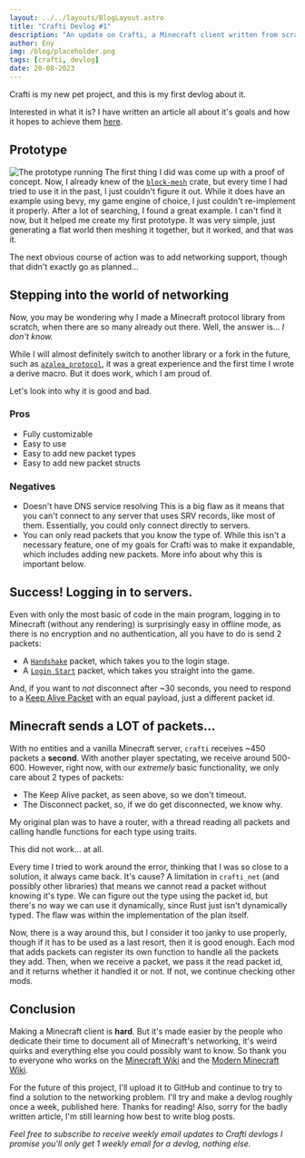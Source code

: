 ```yaml
---
layout: ../../layouts/BlogLayout.astro
title: "Crafti Devlog #1"
description: "An update on Crafti, a Minecraft client written from scratch."
author: Eny
img: /blog/placeholder.png
tags: [crafti, devlog]
date: 20-08-2023
---
```


Crafti is my new pet project, and this is my first devlog about it.

Interested in what it is? I have written an article all about it's goals and how it hopes to achieve them [here](/blog/what-is-crafti).

## Prototype

![The prototype running](https://media.discordapp.net/attachments/1052639944218255420/1140709274192973824/image.png)
The first thing I did was come up with a proof of concept. Now, I already knew of the [`block-mesh`](https://crates.io/crates/block-mesh) crate, but every time I had tried to use it in the past, I just couldn't figure it out. While it does have an example using bevy, my game engine of choice, I just couldn't re-implement it properly.
After a lot of searching, I found a great example. I can't find it now, but it helped me create my first prototype. It was very simple, just generating a flat world then meshing it together, but it worked, and that was it.

The next obvious course of action was to add networking support, though that didn't exactly go as planned...

## Stepping into the world of networking

Now, you may be wondering why I made a Minecraft protocol library from scratch, when there are so many already out there.
Well, the answer is... _I don't know._

While I will almost definitely switch to another library or a fork in the future, such as [`azalea_protocol`](https://crates.io/crates/azalea-protocol), it was a great experience and the first time I wrote a derive macro. But it does work, which I am proud of.

Let's look into why it is good and bad.

### Pros

- Fully customizable
- Easy to use
- Easy to add new packet types
- Easy to add new packet structs

### Negatives

- Doesn't have DNS service resolving
  This is a big flaw as it means that you can't connect to any server that uses SRV records, like most of them. Essentially, you could only connect directly to servers.
- You can only read packets that you know the type of.
  While this isn't a necessary feature, one of my goals for Crafti was to make it expandable, which includes adding new packets. More info about why this is important below.

## Success! Logging in to servers.

Even with only the most basic of code in the main program, logging in to Minecraft (without any rendering) is surprisingly easy in offline mode, as there is no encryption and no authentication, all you have to do is send 2 packets:

- A [`Handshake`](https://wiki.vg/Protocol#Handshake) packet, which takes you to the login stage.
- A [`Login Start`](https://wiki.vg/Protocol#Login_Start) packet, which takes you straight into the game.

And, if you want to _not_ disconnect after ~30 seconds, you need to respond to a [Keep Alive Packet](https://wiki.vg/Protocol#Keep_Alive) with an equal payload, just a different packet id.

## Minecraft sends a LOT of packets...

With no entities and a vanilla Minecraft server, `crafti` receives ~450 packets a **second**. With another player spectating, we receive around 500-600. However, right now, with our _extremely_ basic functionality, we only care about 2 types of packets:

- The Keep Alive packet, as seen above, so we don't timeout.
- The Disconnect packet, so, if we do get disconnected, we know why.

My original plan was to have a router, with a thread reading all packets and calling handle functions for each type using traits.

This did not work... at all.

Every time I tried to work around the error, thinking that I was so close to a solution, it always came back.
It's cause? A limitation in `crafti_net` (and possibly other libraries) that means we cannot read a packet without knowing it's type. We can figure out the type using the packet id, but there's no way we can use it dynamically, since Rust just isn't dynamically typed.
The flaw was within the implementation of the plan itself.

Now, there is a way around this, but I consider it too janky to use properly, though if it has to be used as a last resort, then it is good enough.
Each mod that adds packets can register its own function to handle all the packets they add. Then, when we receive a packet, we pass it the read packet id, and it returns whether it handled it or not. If not, we continue checking other mods.

## Conclusion

Making a Minecraft client is **hard**. But it's made easier by the people who dedicate their time to document all of Minecraft's networking, it's weird quirks and everything else you could possibly want to know. So thank you to everyone who works on the [Minecraft Wiki](https://minecraft.wiki) and the [Modern Minecraft Wiki](https://wiki.vg).

For the future of this project, I'll upload it to GitHub and continue to try to find a solution to the networking problem. I'll try and make a devlog roughly once a week, published here. Thanks for reading!
Also, sorry for the badly written article, I'm still learning how best to write blog posts.

_Feel free to subscribe to receive weekly email updates to Crafti devlogs_
_I promise you'll only get 1 weekly email for a devlog, nothing else._
